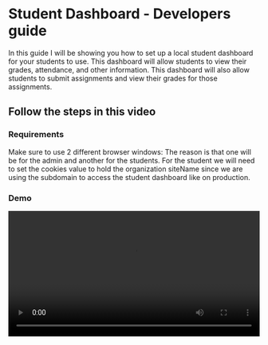
# Student Dashboard - Developers guide

In this guide I will be showing you how to set up a local student dashboard for your students to use. This dashboard will allow students to view their grades, attendance, and other information. This dashboard will also allow students to submit assignments and view their grades for those assignments.

## Follow the steps in this video

### Requirements

<Callout type="info" emoji="ℹ️">
  Make sure to use 2 different browser windows: The reason is that one will be for the admin and
  another for the students. For the student we will need to set the cookies value to hold the
  organization siteName since we are using the subdomain to access the student dashboard like on
  production.
</Callout>

### Demo

<video width="100%" controls>
  <source src={`${process.env.imagePath}/local-student-dashboard-setup.mp4`} type="video/mp4" />
</video>
